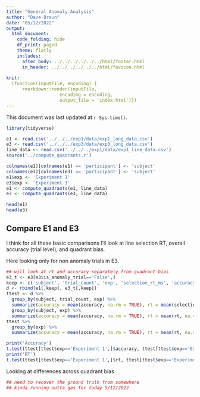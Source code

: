 ```yaml
---
title: "General Anomaly Analysis"
author: "Dave Braun"
date: "05/12/2022"
output: 
  html_document:
    code_folding: hide
    df_print: paged
    theme: flatly
    includes:
      after_body: ../../../../../../html/footer.html
      in_header: ../../../../../../html/favicon.html
    
knit:
  (function(inputFile, encoding) {
      rmarkdown::render(inputFile,
                    encoding = encoding,
                    output_file = 'index.html')})
---
```


This document was last updated at `r Sys.time()`.


```r
library(tidyverse)

e1 <- read.csv('../../../exp1/data/exp1_long_data.csv')
e3 <- read.csv('../../../exp3/data/exp3_long_data.csv')
line_data <- read.csv('../../../exp1/data/exp1_line_data.csv')
source('../compute_quadrants.r')

colnames(e1)[colnames(e1) == 'participant'] <- 'subject'
colnames(e3)[colnames(e3) == 'participant'] <- 'subject'
e1$exp <- 'Experiment 1'
e3$exp <- 'Experiment 3'
e1 <- compute_quadrants(e1, line_data)
e3 <- compute_quadrants(e3, line_data)

head(e1)
head(e3)
```


## Compare E1 and E3
I think for all these basic comparisons I'll look at line selection RT, overall accuracy (trial level), and quadrant bias.

Here looking only for non anomaly trials in E3.

```r
## will look at rt and accuracy separately from quadrant bias
e3_t <- e3[e3$is_anomaly_trial=='False',]
keep <- c('subject', 'trial_count', 'exp', 'selection_rt_ms', 'accuracy', 'quadrant', 'is_on_axis')
d <- rbind(e1[,keep], e3_t[,keep])
ttest <- d %>% 
  group_by(subject, trial_count, exp) %>% 
  summarize(accuracy = mean(accuracy, na.rm = TRUE), rt = mean(selection_rt_ms, na.rm = TRUE)) %>% 
  group_by(subject, exp) %>%
  summarize(accuracy = mean(accuracy, na.rm = TRUE), rt = mean(rt, na.rm = TRUE)) 
ttest %>% 
  group_by(exp) %>%
  summarize(accuracy = mean(accuracy, na.rm = TRUE), rt = mean(rt, na.rm = TRUE))

print('Accuracy')
t.test(ttest[ttest$exp=='Experiment 1',]$accuracy, ttest[ttest$exp=='Experiment 3', ]$accuracy, paired = FALSE)
print('RT')
t.test(ttest[ttest$exp=='Experiment 1',]$rt, ttest[ttest$exp=='Experiment 3', ]$rt, paired = FALSE)
```

Looking at differences across quadrant bias

```r
## need to recover the ground truth from somewhere
## kinda running outta gas for today 5/12/2022
```







































